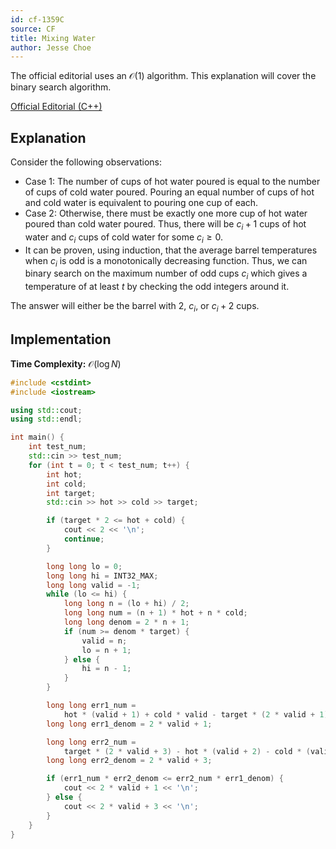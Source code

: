 ```yaml
---
id: cf-1359C
source: CF
title: Mixing Water
author: Jesse Choe
---
```


The official editorial uses an $\mathcal{O}(1)$ algorithm.
This explanation will cover the binary search algorithm.

[Official Editorial (C++)](https://codeforces.com/blog/entry/78116)

## Explanation

Consider the following observations:

- Case 1: The number of cups of hot water poured is equal to the number of cups of cold water poured. Pouring an equal number of cups of hot and cold water is equivalent to pouring one cup of each.
- Case 2: Otherwise, there must be exactly one more cup of hot water poured than cold water poured. Thus, there will be $c_i + 1$ cups of hot water and $c_i$ cups of cold water for some $c_i \geq 0$.
- It can be proven, using induction, that the average barrel temperatures when $c_i$ is odd is a monotonically decreasing function. Thus, we can binary search on the maximum number of odd cups $c_i$ which gives a temperature of at least $t$ by checking the odd integers around it.

The answer will either be the barrel with $2$, $c_i$, or $c_i + 2$ cups.

## Implementation

**Time Complexity:** $\mathcal{O}(\log N)$

<LanguageSection>
<CPPSection>

```cpp
#include <cstdint>
#include <iostream>

using std::cout;
using std::endl;

int main() {
	int test_num;
	std::cin >> test_num;
	for (int t = 0; t < test_num; t++) {
		int hot;
		int cold;
		int target;
		std::cin >> hot >> cold >> target;

		if (target * 2 <= hot + cold) {
			cout << 2 << '\n';
			continue;
		}

		long long lo = 0;
		long long hi = INT32_MAX;
		long long valid = -1;
		while (lo <= hi) {
			long long n = (lo + hi) / 2;
			long long num = (n + 1) * hot + n * cold;
			long long denom = 2 * n + 1;
			if (num >= denom * target) {
				valid = n;
				lo = n + 1;
			} else {
				hi = n - 1;
			}
		}

		long long err1_num =
		    hot * (valid + 1) + cold * valid - target * (2 * valid + 1);
		long long err1_denom = 2 * valid + 1;

		long long err2_num =
		    target * (2 * valid + 3) - hot * (valid + 2) - cold * (valid + 1);
		long long err2_denom = 2 * valid + 3;

		if (err1_num * err2_denom <= err2_num * err1_denom) {
			cout << 2 * valid + 1 << '\n';
		} else {
			cout << 2 * valid + 3 << '\n';
		}
	}
}
```

</CPPSection>
</LanguageSection>
